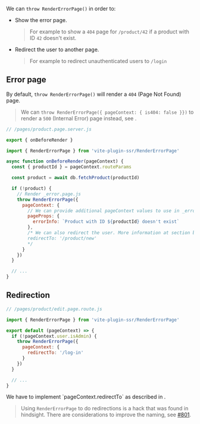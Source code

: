 
We can `throw RenderErrorPage()` in order to:
 - Show the error page.
   > For example to show a `404` page for `/product/42` if a product with ID `42` doesn't exist.
 - Redirect the user to another page.
   > For example to redirect unauthenticated users to `/login`

## Error page

By default, `throw RenderErrorPage()` will render a `404` (Page Not Found) page.

> We can `throw RenderErrorPage({ pageContext: { is404: false }})` to render a `500` (Internal Error) page instead, see <Link href="/error-page#details" />.

```js
// /pages/product.page.server.js

export { onBeforeRender }

import { RenderErrorPage } from 'vite-plugin-ssr/RenderErrorPage'

async function onBeforeRender(pageContext) {
  const { productId } = pageContext.routeParams

  const product = await db.fetchProduct(productId)

  if (!product) {
    // Render _error.page.js
    throw RenderErrorPage({
      pageContext: {
        // We can provide additional pageContext values to use in _error.page.js
        pageProps: {
          errorInfo: `Product with ID ${productId} doesn't exist`
        },
        /* We can also redirect the user. More information at section below.
        redirectTo: '/product/new'
        */
      }
    })
  }

  // ...
}
```


## Redirection

```js
// /pages/product/edit.page.route.js

import { RenderErrorPage } from 'vite-plugin-ssr/RenderErrorPage'

export default (pageContext) => {
  if (!pageContext.user.isAdmin) {
    throw RenderErrorPage({
      pageContext: {
        redirectTo: '/log-in'
      }
    })
  }

  // ...
}
```

<Warning>
  We have to implement `pageContext.redirectTo` as described in <Link href="/page-redirection" />.
</Warning>

> Using `RenderErrorPage` to do redirections is a hack that was found in hindsight. There are considerations to improve the naming, see [#801](https://github.com/brillout/vite-plugin-ssr/issues/801).
